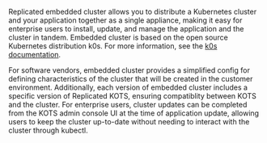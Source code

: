 Replicated embedded cluster allows you to distribute a Kubernetes cluster and your application together as a single appliance, making it easy for enterprise users to install, update, and manage the application and the cluster in tandem. Embedded cluster is based on the open source Kubernetes distribution k0s. For more information, see the [k0s documentation](https://docs.k0sproject.io/stable/).

For software vendors, embedded cluster provides a simplified config for defining characteristics of the cluster that will be created in the customer environment. Additionally, each version of embedded cluster includes a specific version of Replicated KOTS, ensuring compatiblity between KOTS and the cluster. For enterprise users, cluster updates can be completed from the KOTS admin console UI at the time of application update, allowing users to keep the cluster up-to-date without needing to interact with the cluster through kubectl.